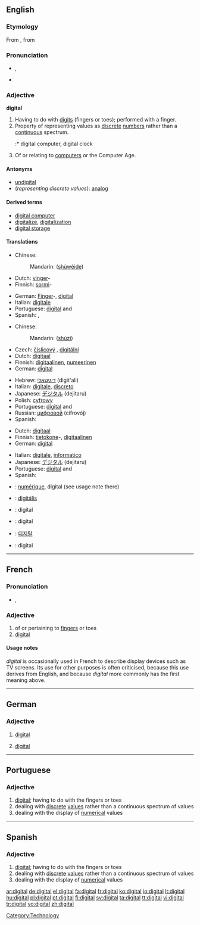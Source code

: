 ==English==
{{wikipedia}}

===Etymology===
From {{etyl|la}} {{term|digitalis|digitālis|lang=la}}, from {{term|digitus||finger, toe|lang=la}}

===Pronunciation===
* {{IPA|/ˈdɪʤətl/}}, {{SAMPA|/"dIdZ@tl/}}
* {{audio|en-us-digital.ogg|Audio (US)}}

===Adjective===
'''digital''' {{notcomp}}

# Having to do with [[digit]]s (fingers or toes); performed with a finger.
# Property of representing values as [[discrete]] [[number]]s rather than a [[continuous]] spectrum.
#:* digital computer, digital clock
# Of or relating to [[computer]]s or the Computer Age.

====Antonyms====
* [[undigital]]
* (''representing discrete values''): [[analog]]

====Derived terms====
* [[digital computer]]
* [[digitalize]], [[digitalization]]
* [[digital storage]]

====Translations====
{{trans-top|having to do or performed with a finger}}
* Chinese:
*: Mandarin: {{zh-ts|[[數位]]的|[[数位]]的}} ([[shù]][[wèi]][[de]])
* Dutch: [[vinger]]-
* Finnish: [[sormi]]-
{{trans-mid}}
* German: [[Finger]]-, [[#German|digital]] {{italbrac|medicine}}
* Italian: [[digitale]]
* Portuguese: [[#Portuguese|digital]] {{m}} and {{f}}
* Spanish: {{t|es|digital}}, {{t|es|dactilar}}
{{trans-bottom}}

{{trans-top|representing discrete values}}
* Chinese:
*: Mandarin: {{zh-ts|數字|数字}} ([[shù]][[zì]])
* Czech: [[číslicový]] {{m}}, [[digitální]] {{m}}
* Dutch: [[digitaal]]
* Finnish: [[digitaalinen]], [[numeerinen]]
* German: [[#German|digital]]
{{trans-mid}}
* Hebrew: [[דיגיטאלי]] (digit'ali)
* Italian: [[digitale]], [[discreto]]
* Japanese: [[デジタル]] (dejitaru)
* Polish: [[cyfrowy]] {{m}}
* Portuguese: [[#Portuguese|digital]] {{m}} and {{f}}
* Russian: [[цифровой]] (cifrovój)
* Spanish: {{t|es|digital}}
{{trans-bottom}}

{{trans-top|of or relating to computers}}
* Dutch: [[digitaal]]
* Finnish: [[tietokone]]-,  [[digitaalinen]]
* German: [[#German|digital]]
{{trans-mid}}
* Italian: [[digitale]], [[informatico]]
* Japanese: [[デジタル]] (dejitaru)
* Portuguese: [[#Portuguese|digital]] {{m}} and {{f}}
* Spanish: {{t|es|digital}}
{{trans-bottom}}

{{checktrans-top}}
* {{ttbc|French}}: [[numérique]], digital (see usage note there)
* {{ttbc|Hungarian}}: [[digitális]]
* {{ttbc|Indonesian}}: digital
* {{ttbc|Interlingua}}: digital
* {{ttbc|Korean}}: [[디지탈]]
* {{ttbc|Swedish}}: digital
{{trans-bottom}}

----

==French==

===Pronunciation===
* {{IPA|/di.ʒi.tal/|lang=fr}}, {{SAMPA|/di.Zi.tal/}}

===Adjective===
{{fr-infl-adj|sm=digital|sf=digitale|pm=digitaux|pf=digitales|smp=di.ʒi.tal|sfp=di.ʒi.tal|pmp=di.ʒi.tɔ|pfp=di.ʒi.tal}}
{{fr-adj|mp=digitaux}}

# of or pertaining to [[finger]]s or toes
# [[digital]]

====Usage notes====
''digital'' is occasionally used in French to describe display devices such as TV screens. Its use for other purposes is often criticised, because this use derives from English, and because ''digital'' more commonly has the first meaning above.

----

==German==

===Adjective===
{{de-adj|-}}

# {{computing|lang=de}} [[#English|digital]]
# {{medicine|lang=de}} [[#English|digital]]

----

==Portuguese==

===Adjective===
{{pt-adj-mf|pl=digitais}}

# [[#English|digital]]; having to do with the fingers or toes
# dealing with [[discrete]] [[values]] rather than a continuous spectrum of values
# dealing with the display of [[numerical]] values

----

==Spanish==

===Adjective===
{{es-adj|feminine=digital|masculine plural=digitales|feminine plural=digitales}}

# [[#English|digital]]; having to do with the fingers or toes
# dealing with [[discrete]] [[values]] rather than a continuous spectrum of values
# dealing with the display of [[numerical]] values

[[Category:Technology]]

[[ar:digital]]
[[de:digital]]
[[el:digital]]
[[fa:digital]]
[[fr:digital]]
[[ko:digital]]
[[io:digital]]
[[lt:digital]]
[[hu:digital]]
[[pl:digital]]
[[pt:digital]]
[[fi:digital]]
[[sv:digital]]
[[ta:digital]]
[[tt:digital]]
[[vi:digital]]
[[tr:digital]]
[[vo:digital]]
[[zh:digital]]